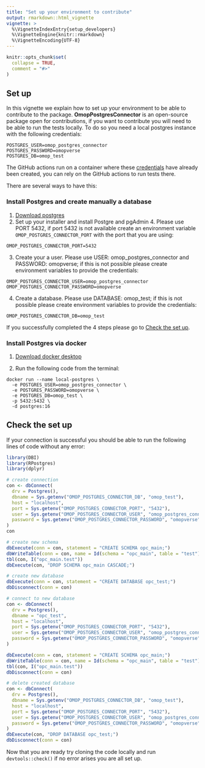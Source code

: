 ```yaml
---
title: "Set up your environment to contribute"
output: rmarkdown::html_vignette
vignette: >
  %\VignetteIndexEntry{setup_developers}
  %\VignetteEngine{knitr::rmarkdown}
  %\VignetteEncoding{UTF-8}
---
```


```r
knitr::opts_chunk$set(
  collapse = TRUE,
  comment = "#>"
)
```

## Set up

In this vignette we explain how to set up your environment to be able to contribute to the package. **OmopPostgresConnector** is an open-source package open for contributions, if you want to contribute you will need to be able to run the tests locally. To do so you need a local postgres instance with the following credentials:

```
POSTGRES_USER=omop_postgres_connector
POSTGRES_PASSWORD=omopverse
POSTGRES_DB=omop_test
```

The GitHub actions run on a container where these [credentials](https://github.com/oxford-pharmacoepi/OmopPostgresConnector/blob/main/.github/workflows/postgres.yml#L13-L15) have already been created, you can rely on the GitHub actions to run tests there.

There are several ways to have this:

### Install Postgres and create manually a database

1. [Download postgres](https://www.postgresql.org/download/)
2. Set up your installer and install Postgre and pgAdmin 4. Please use PORT 5432, if port 5432 is not available create an environment variable `OMOP_POSTGRES_CONNECTOR_PORT` with the port that you are using:
```
OMOP_POSTGRES_CONNECTOR_PORT=5432
```
3. Create your a user. Please use USER: omop_postgres_connector and PASSWORD: omopverse; if this is not possible please create environment variables to provide the credentials:
```
OMOP_POSTGRES_CONNECTOR_USER=omop_postgres_connector
OMOP_POSTGRES_CONNECTOR_PASSWORD=omopverse
```

4. Create a database. Please use DATABASE: omop_test; if this is not possible please create environment variables to provide the credentials:
```
OMOP_POSTGRES_CONNECTOR_DB=omop_test
```

If you successfully completed the 4 steps please go to [Check the set up](add link).

### Install Postgres via docker

1. [Download docker desktop](https://www.docker.com/products/docker-desktop)

2. Run the following code from the terminal:

```
docker run --name local-postgres \
  -e POSTGRES_USER=omop_postgres_connector \
  -e POSTGRES_PASSWORD=omopverse \
  -e POSTGRES_DB=omop_test \
  -p 5432:5432 \
  -d postgres:16
```

## Check the set up

If your connection is successful you should be able to run the following lines of code without any error:

```r
library(DBI)
library(RPostgres)
library(dplyr)

# create connection
con <- dbConnect(
  drv = Postgres(),
  dbname = Sys.getenv("OMOP_POSTGRES_CONNECTOR_DB", "omop_test"),
  host = "localhost",
  port = Sys.getenv("OMOP_POSTGRES_CONNECTOR_PORT", "5432"),
  user = Sys.getenv("OMOP_POSTGRES_CONNECTOR_USER", "omop_postgres_connector"),
  password = Sys.getenv("OMOP_POSTGRES_CONNECTOR_PASSWORD", "omopverse")
)
con

# create new schema
dbExecute(conn = con, statement = "CREATE SCHEMA opc_main;")
dbWriteTable(conn = con, name = Id(schema = "opc_main", table = "test"), value = cars)
tbl(con, I("opc_main.test"))
dbExecute(con, "DROP SCHEMA opc_main CASCADE;")

# create new database
dbExecute(conn = con, statement = "CREATE DATABASE opc_test;")
dbDisconnect(conn = con)

# connect to new database
con <- dbConnect(
  drv = Postgres(),
  dbname = "opc_test",
  host = "localhost",
  port = Sys.getenv("OMOP_POSTGRES_CONNECTOR_PORT", "5432"),
  user = Sys.getenv("OMOP_POSTGRES_CONNECTOR_USER", "omop_postgres_connector"),
  password = Sys.getenv("OMOP_POSTGRES_CONNECTOR_PASSWORD", "omopverse")
)

dbExecute(conn = con, statement = "CREATE SCHEMA opc_main;")
dbWriteTable(conn = con, name = Id(schema = "opc_main", table = "test"), value = cars)
tbl(con, I("opc_main.test"))
dbDisconnect(conn = con)

# delete created database
con <- dbConnect(
  drv = Postgres(),
  dbname = Sys.getenv("OMOP_POSTGRES_CONNECTOR_DB", "omop_test"),
  host = "localhost",
  port = Sys.getenv("OMOP_POSTGRES_CONNECTOR_PORT", "5432"),
  user = Sys.getenv("OMOP_POSTGRES_CONNECTOR_USER", "omop_postgres_connector"),
  password = Sys.getenv("OMOP_POSTGRES_CONNECTOR_PASSWORD", "omopverse")
)
dbExecute(con, "DROP DATABASE opc_test;")
dbDisconnect(conn = con)

```

Now that you are ready try cloning the code locally and run `devtools::check()` if no error arises you are all set up.
